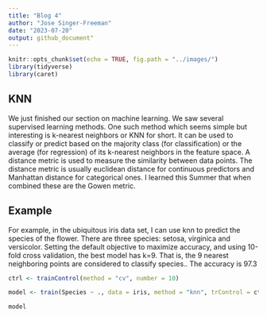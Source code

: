 ```yaml
---
title: "Blog 4"
author: "Jose Singer-Freeman"
date: "2023-07-20"
output: github_document"
---
```


```r
knitr::opts_chunk$set(echo = TRUE, fig.path = "../images/")
library(tidyverse)
library(caret)
```
##  KNN

We just finished our section on machine learning.  We saw several supervised learning methods.  One such method which seems simple but interesting is k-nearest neighbors or KNN for short. It can be used to classify or predict  based on the majority class (for classification) or the average (for regression) of its k-nearest neighbors in the feature space. A distance metric is used to measure the similarity between data points. The distance metric is usually euclidean distance for continuous predictors and Manhattan distance for categorical ones.  I learned this Summer that when combined these are  the Gowen metric.


## Example
For example, in the ubiquitous iris data set, I can use knn to predict the species of the flower.  There are three species:  setosa, virginica and versicolor.  Setting the default objective  to maximize accuracy, and using 10-fold cross validation, the best model has k=9.  That is, the 9 nearest neighboring points are considered to classify  species..  The accuracy is 97.3


```r

ctrl <- trainControl(method = "cv", number = 10)

model <- train(Species ~ ., data = iris, method = "knn", trControl = ctrl)

model

```

